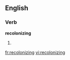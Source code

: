 
==English==

===Verb===
'''recolonizing'''

# {{present participle of|[[recolonize]]}}

[[fr:recolonizing]]
[[vi:recolonizing]]